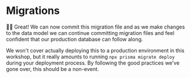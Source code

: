 # Migrations

<EpicVideo url="https://www.epicweb.dev/workshops/data-modeling-deep-dive/data-migrations/creating-migration-files-for-database-management-with-prisma/solution" />

👨‍💼 Great! We can now commit this migration file and as we make changes to the
data model we can continue committing migration files and feel confident that
our production database can follow along.

We won't cover actually deploying this to a production environment in this
workshop, but it really amounts to running `npx prisma migrate deploy`
during your deployment process. By following the good practices we've gone over,
this should be a non-event.
